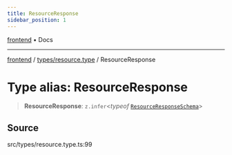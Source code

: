 ```yaml
---
title: ResourceResponse
sidebar_position: 1
---
```


[frontend](../../..) • Docs

***

[frontend](../../..) / [types/resource.type](..) / ResourceResponse

# Type alias: ResourceResponse

> **ResourceResponse**: `z.infer`\<*typeof* [`ResourceResponseSchema`](../variables/ResourceResponseSchema)\>

## Source

src/types/resource.type.ts:99
